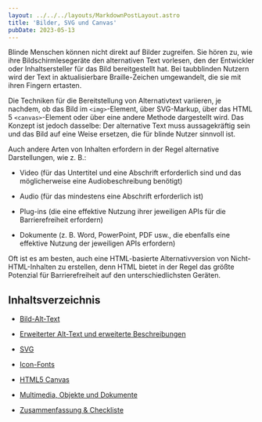 ```yaml
---
layout: ../../../layouts/MarkdownPostLayout.astro
title: 'Bilder, SVG und Canvas'
pubDate: 2023-05-13
---
```


Blinde Menschen können nicht direkt auf Bilder zugreifen. Sie hören zu, wie ihre Bildschirmlesegeräte
den alternativen Text vorlesen, den der Entwickler oder Inhaltsersteller für das Bild bereitgestellt hat.
Bei taubblinden Nutzern wird der Text in aktualisierbare Braille-Zeichen umgewandelt, die sie mit ihren
Fingern ertasten.

Die Techniken für die Bereitstellung von Alternativtext variieren, je nachdem, ob das Bild im `<img>`-Element,
über SVG-Markup, über das HTML 5 `<canvas>`-Element oder über eine andere Methode dargestellt wird. Das Konzept
ist jedoch dasselbe: Der alternative Text muss aussagekräftig sein und das Bild auf eine Weise ersetzen, die
für blinde Nutzer sinnvoll ist.

Auch andere Arten von Inhalten erfordern in der Regel alternative Darstellungen, wie z. B.:

- Video (für das Untertitel und eine Abschrift erforderlich sind und das möglicherweise eine
  Audiobeschreibung benötigt)

- Audio (für das mindestens eine Abschrift erforderlich ist)

- Plug-ins (die eine effektive Nutzung ihrer jeweiligen APIs für die Barrierefreiheit erfordern)

- Dokumente (z. B. Word, PowerPoint, PDF usw., die ebenfalls eine effektive Nutzung der jeweiligen
  APIs erfordern)

Oft ist es am besten, auch eine HTML-basierte Alternativversion von Nicht-HTML-Inhalten zu erstellen, denn
HTML bietet in der Regel das größte Potenzial für Barrierefreiheit auf den unterschiedlichsten Geräten.

## Inhaltsverzeichnis

- [Bild-Alt-Text](/tutorials/bilder/bild-alt-text)

- [Erweiterter Alt-Text und erweiterte Beschreibungen](/tutorials/bilder/erweiterter-alt-text)

- [SVG](/tutorials/bilder/svg)

- [Icon-Fonts](/tutorials/bilder/icon-schriften)

- [HTML5 Canvas](/tutorials/bilder/html5-canvas)

- [Multimedia, Objekte und Dokumente](/tutorials/bilder/audio-video)

- [Zusammenfassung & Checkliste](/tutorials/bilder/zusammenfassung)
